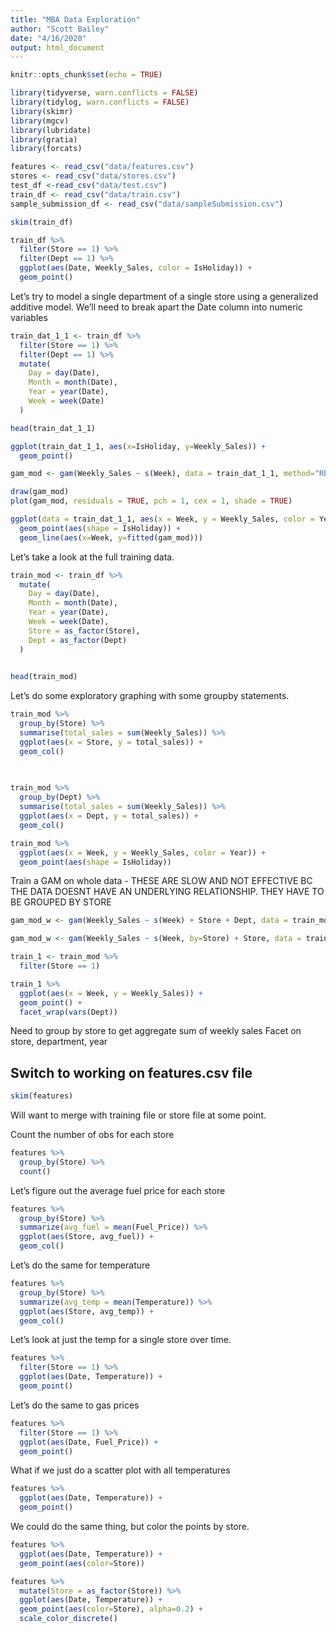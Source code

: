 ```yaml
---
title: "MBA Data Exploration"
author: "Scott Bailey"
date: "4/16/2020"
output: html_document
---
```


```r
knitr::opts_chunk$set(echo = TRUE)
```

```r
library(tidyverse, warn.conflicts = FALSE)
library(tidylog, warn.conflicts = FALSE)
library(skimr)
library(mgcv)
library(lubridate)
library(gratia)
library(forcats)
```

```r
features <- read_csv("data/features.csv")
stores <- read_csv("data/stores.csv")
test_df <-read_csv("data/test.csv")
train_df <- read_csv("data/train.csv")
sample_submission_df <- read_csv("data/sampleSubmission.csv")
```
```r
skim(train_df)
```
```r
train_df %>%
  filter(Store == 1) %>%
  filter(Dept == 1) %>%
  ggplot(aes(Date, Weekly_Sales, color = IsHoliday)) +
  geom_point()
```

Let's try to model a single department of a single store using a generalized additive model. We'll need to break apart the Date column into numeric variables
 
```r
train_dat_1_1 <- train_df %>%
  filter(Store == 1) %>%
  filter(Dept == 1) %>%
  mutate(
    Day = day(Date),
    Month = month(Date),
    Year = year(Date),
    Week = week(Date)
  )

head(train_dat_1_1)
```
 
```r
ggplot(train_dat_1_1, aes(x=IsHoliday, y=Weekly_Sales)) +
  geom_point()
```
 
 
```r
gam_mod <- gam(Weekly_Sales ~ s(Week), data = train_dat_1_1, method="REML")

draw(gam_mod) 
plot(gam_mod, residuals = TRUE, pch = 1, cex = 1, shade = TRUE)
```
```r
ggplot(data = train_dat_1_1, aes(x = Week, y = Weekly_Sales, color = Year)) +
  geom_point(aes(shape = IsHoliday)) +
  geom_line(aes(x=Week, y=fitted(gam_mod)))
```
 
 Let's take a look at the full training data. 
 
```r
train_mod <- train_df %>%
  mutate(
    Day = day(Date),
    Month = month(Date),
    Year = year(Date),
    Week = week(Date),
    Store = as_factor(Store),
    Dept = as_factor(Dept)
  )
  

head(train_mod)
```
 
Let's do some exploratory graphing with some groupby statements. 

```r
train_mod %>%
  group_by(Store) %>%
  summarise(total_sales = sum(Weekly_Sales)) %>%
  ggplot(aes(x = Store, y = total_sales)) +
  geom_col()
  
  
```
```r
train_mod %>%
  group_by(Dept) %>%
  summarise(total_sales = sum(Weekly_Sales)) %>%
  ggplot(aes(x = Dept, y = total_sales)) +
  geom_col()
```

```r
train_mod %>%
  ggplot(aes(x = Week, y = Weekly_Sales, color = Year)) +
  geom_point(aes(shape = IsHoliday))
```


Train a GAM on whole data - THESE ARE SLOW AND NOT EFFECTIVE BC THE DATA DOESNT HAVE AN UNDERLYING RELATIONSHIP. THEY HAVE TO BE GROUPED BY STORE
```r
gam_mod_w <- gam(Weekly_Sales ~ s(Week) + Store + Dept, data = train_mod, method="REML")

gam_mod_w <- gam(Weekly_Sales ~ s(Week, by=Store) + Store, data = train_mod, method="REML")
```
```r
train_1 <- train_mod %>%
  filter(Store == 1)

train_1 %>%
  ggplot(aes(x = Week, y = Weekly_Sales)) +
  geom_point() +
  facet_wrap(vars(Dept))
```

 
Need to group by store to get aggregate sum of weekly sales
Facet on store, department, year
 
 
## Switch to working on features.csv file
 
```r
skim(features)
```
 
Will want to merge with training file or store file at some point.


Count the number of obs for each store
```r
features %>%
  group_by(Store) %>%
  count() 
```

Let's figure out the average fuel price for each store

```r
features %>%
  group_by(Store) %>%
  summarize(avg_fuel = mean(Fuel_Price)) %>%
  ggplot(aes(Store, avg_fuel)) +
  geom_col()
```

Let's do the same for temperature

```r
features %>%
  group_by(Store) %>%
  summarize(avg_temp = mean(Temperature)) %>%
  ggplot(aes(Store, avg_temp)) +
  geom_col()
```

Let's look at just the temp for a single store over time. 

```r
features %>%
  filter(Store == 1) %>%
  ggplot(aes(Date, Temperature)) +
  geom_point()
```

Let's do the same to gas prices

```r
features %>%
  filter(Store == 1) %>%
  ggplot(aes(Date, Fuel_Price)) +
  geom_point()
```

What if we just do a scatter plot with all temperatures

```r
features %>%
  ggplot(aes(Date, Temperature)) +
  geom_point()
```

We could do the same thing, but color the points by store.

```r
features %>%
  ggplot(aes(Date, Temperature)) +
  geom_point(aes(color=Store))
```

```r
features %>%
  mutate(Store = as_factor(Store)) %>%
  ggplot(aes(Date, Temperature)) +
  geom_point(aes(color=Store), alpha=0.2) +
  scale_color_discrete()
```

